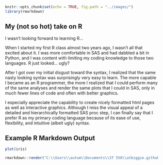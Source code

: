 
```r
knitr::opts_chunk$set(echo = TRUE, fig.path = "../images/")
library(rmarkdown)
```

## My (not so hot) take on R

I wasn't looking forward to learning R...  

When I started my first R class almost two years ago, I wasn't all that excited about it. I was more comfortable in SAS and had dabbled a bit in Python, and I was content with limiting my coding knowledge to those two languages. R just looked... ugly?  

After I got over my initial disgust toward the syntax, I realized that the same nasty looking syntax was surprisingly very easy to learn. The more capable I became as an R programmer, the more I realized that I could perform many of the same analyses and render the same plots that I could in SAS, only in much fewer lines of code and often with better graphics.

I especially appreciate the capability to create nicely formatted html pages as well as interactive graphics. Although I miss the visual appeal of a detailed and hierarchically formatted SAS proc step, I can finally say that I prefer R as my primary coding language because of its ease of use, flexibility, and intuitive (albeit ugly) syntax.

## Example R Markdown Output  

```r
plot(iris)
```


```r
rmarkdown::render("C:\\Users\\autum\\Documents\\ST 558\\atbiggie.github.io\\_Rmd\\2021-09-07-Programming-Background.Rmd", output_format = "github_document", output_dir = "../atbiggie.github.io/_posts/", output_options = list(html_preview = FALSE))
```

